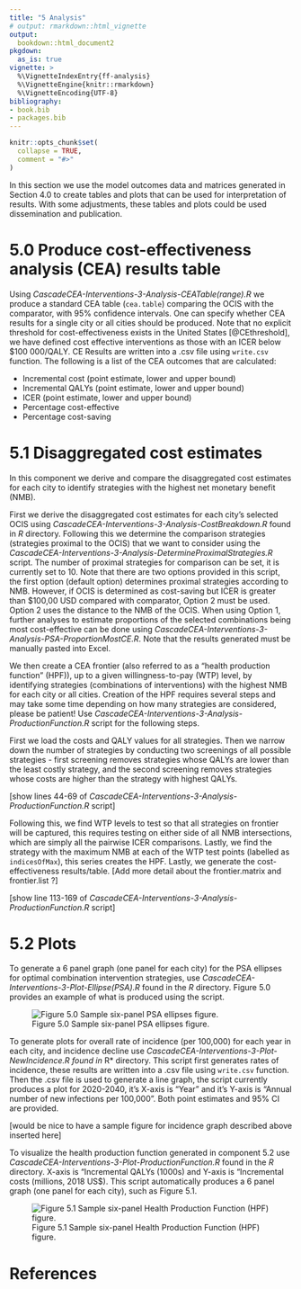 ```yaml
---
title: "5 Analysis"
# output: rmarkdown::html_vignette
output:
  bookdown::html_document2
pkgdown:
  as_is: true
vignette: >
  %\VignetteIndexEntry{ff-analysis}
  %\VignetteEngine{knitr::rmarkdown}
  %\VignetteEncoding{UTF-8}
bibliography:
- book.bib
- packages.bib  
---
```


```r
knitr::opts_chunk$set(
  collapse = TRUE,
  comment = "#>"
)
```

In this section we use the model outcomes data and matrices generated in Section 4.0 to create tables and plots that can be used for interpretation of results. With some adjustments, these tables and plots could be used dissemination and publication.

# 5.0 Produce cost-effectiveness analysis (CEA) results table {-}

 Using *CascadeCEA-Interventions-3-Analysis-CEATable(range).R* we produce a standard CEA table (`cea.table`) comparing the OCIS with the comparator, with 95% confidence intervals. One can specify whether CEA results for a single city or all cities should be produced. Note that no explicit threshold for cost-effectiveness exists in the United States [@CEthreshold], we have defined cost effective interventions as those with an ICER below $100 000/QALY. CE Results are written into a .csv file using `write.csv` function. The following is a list of the CEA outcomes that are calculated:

  + Incremental cost (point estimate, lower and upper bound)
  + Incremental QALYs (point estimate, lower and upper bound)
  + ICER (point estimate, lower and upper bound)
  + Percentage cost-effective
  + Percentage cost-saving


# 5.1 Disaggregated cost estimates {-}

In this component we derive and compare the disaggregated cost estimates for each city to identify strategies with the highest net monetary benefit (NMB). 

First we derive the disaggregated cost estimates for each city’s selected OCIS using *CascadeCEA-Interventions-3-Analysis-CostBreakdown.R* found in *R* directory. Following this we determine the comparison strategies (strategies proximal to the OCIS) that we want to consider using the *CascadeCEA-Interventions-3-Analysis-DetermineProximalStrategies.R* script. The number of proximal strategies for comparison can be set, it is currently set to 10. Note that there are two options provided in this script, the first option (default option) determines proximal strategies according to NMB. However, if OCIS is determined as cost-saving but ICER is greater than $100,00 USD compared with comparator, Option 2 must be used.  Option 2 uses the distance to the NMB of the OCIS. When using Option 1, further analyses to estimate proportions of the selected combinations being most cost-effective can be done using *CascadeCEA-Interventions-3-Analysis-PSA-ProportionMostCE.R*. Note that the results generated must be manually pasted into Excel. 

We then create a CEA frontier (also referred to as a “health production function” (HPF)), up to a given willingness-to-pay (WTP) level, by identifying strategies (combinations of interventions) with the highest NMB for each city or all cities. Creation of the HPF requires several steps and may take some time depending on how many strategies are considered, please be patient! Use *CascadeCEA-Interventions-3-Analysis-ProductionFunction.R* script for the following steps. 

First we load the costs and QALY values for all strategies. Then we narrow down the number of strategies by conducting two screenings of all possible strategies - first screening  removes strategies whose QALYs are lower than the least costly strategy, and the second screening removes strategies whose costs are higher than the strategy with highest QALYs. 

[show lines 44-69 of *CascadeCEA-Interventions-3-Analysis-ProductionFunction.R* script]

Following this, we find WTP levels to test so that all strategies on frontier will be captured, this requires testing on either side of all NMB intersections, which are simply all the pairwise ICER comparisons. Lastly, we find the strategy with the maximum NMB at each of the WTP test points (labelled as `indicesOfMax`), this series creates the HPF. Lastly, we generate the cost-effectiveness results/table. [Add more detail about the frontier.matrix and frontier.list ?]

[show line 113-169 of *CascadeCEA-Interventions-3-Analysis-ProductionFunction.R* script]

# 5.2 Plots {-}

To generate a 6 panel graph (one panel for each city) for the PSA ellipses for optimal combination intervention strategies, use *CascadeCEA-Interventions-3-Plot-Ellipse(PSA).R* found in the *R* directory. Figure 5.0 provides an example of what is produced using the script.

![Figure 5.0 Sample six-panel PSA ellipses figure. \label{fig:PSA-ellipses}](../figs/04_psa_ellipses.png) 

To generate plots for overall rate of incidence (per 100,000) for each year in each city, and incidence decline use *CascadeCEA-Interventions-3-Plot-NewIncidence.R found in *R* directory. This script first generates rates of incidence, these results are written into a .csv file using `write.csv` function. Then the .csv file is used to generate a line graph, the script currently produces a plot for 2020-2040, it’s X-axis is “Year” and it’s Y-axis is “Annual number of new infections per 100,000”. Both point estimates and 95% CI are provided. 

[would be nice to have a sample figure for incidence graph described above inserted here]

To visualize the health production function generated in component 5.2 use *CascadeCEA-Interventions-3-Plot-ProductionFunction.R* found in the *R* directory. X-axis is “Incremental QALYs (1000s) and Y-axis is “Incremental costs (millions, 2018 US$).  This script automatically produces a 6 panel graph (one panel for each city), such as Figure 5.1.

![Figure 5.1 Sample six-panel Health Production Function (HPF) figure. \label{fig:Health Prodcution Function Visualization}](../figs/05_production_function.png) 

# References {-}
